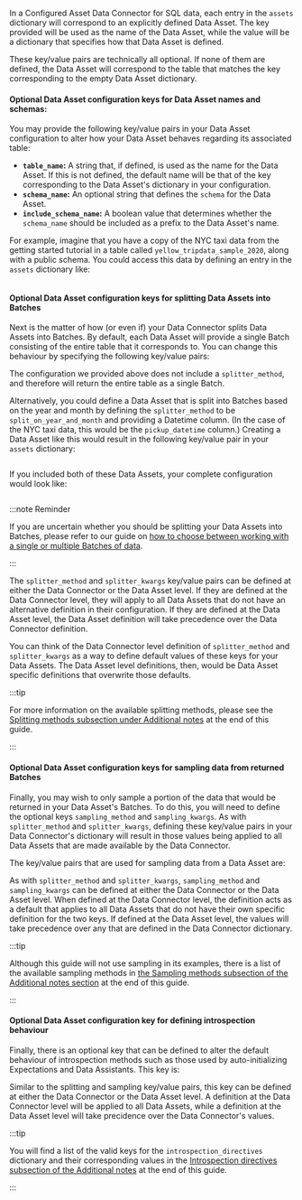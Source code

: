 
In a Configured Asset Data Connector for SQL data, each entry in the `assets` dictionary will correspond to an explicitly defined Data Asset.  The key provided will be used as the name of the Data Asset, while the value will be a dictionary that specifies how that Data Asset is defined.

These key/value pairs are technically all optional.  If none of them are defined, the Data Asset will correspond to the table that matches the key corresponding to the empty Data Asset dictionary.

#### Optional Data Asset configuration keys for Data Asset names and schemas:

You may provide the following key/value pairs in your Data Asset configuration to alter how your Data Asset behaves regarding its associated table:

- **`table_name`:** A string that, if defined, is used as the name for the Data Asset.  If this is not defined, the default name will be that of the key corresponding to the Data Asset's dictionary in your configuration.
- **`schema_name`:** An optional string that defines the `schema` for the Data Asset.
- **`include_schema_name`:** A boolean value that determines whether the `schema_name` should be included as a prefix to the Data Asset's name.

For example, imagine that you have a copy of the NYC taxi data from the getting started tutorial in a table called `yellow_tripdata_sample_2020`, along with a public schema.  You could access this data by defining an entry in the `assets` dictionary like:

```python name="configured sql data asset single batch"
```


#### Optional Data Asset configuration keys for splitting Data Assets into Batches

Next is the matter of how (or even if) your Data Connector splits Data Assets into Batches.  By default, each Data Asset will provide a single Batch consisting of the entire table that it corresponds to.  You can change this behaviour by specifying the following key/value pairs:

<NoteOptionalDataConnectorKeys splitting={true} />

The configuration we provided above does not include a `splitter_method`, and therefore will return the entire table as a single Batch.

Alternatively, you could define a Data Asset that is split into Batches based on the year and month by defining the `splitter_method` to be `split_on_year_and_month` and providing a Datetime column. (In the case of the NYC taxi data, this would be the `pickup_datetime` column.)  Creating a Data Asset like this would result in the following key/value pair in your `assets` dictionary:

```python name="configured sql data asset multi batch"
```

If you included both of these Data Assets, your complete configuration would look like:

```python name="full configuration for sql configured Datasource"
```

:::note Reminder

If you are uncertain whether you should be splitting your Data Assets into Batches, please refer to our guide on [how to choose between working with a single or multiple Batches of data](../../how_to_choose_between_working_with_a_single_or_multiple_batches_of_data.md).

:::

The `splitter_method` and `splitter_kwargs` key/value pairs can be defined at either the Data Connector or the Data Asset level.  If they are defined at the Data Connector level, they will apply to all Data Assets that do not have an alternative definition in their configuration.  If they are defined at the Data Asset level, the Data Asset definition will take precedence over the Data Connector definition.

You can think of the Data Connector level definition of `splitter_method` and `splitter_kwargs` as a way to define default values of these keys for your Data Assets.  The Data Asset level definitions, then, would be Data Asset specific definitions that overwrite those defaults.

:::tip

For more information on the available splitting methods, please see the [Splitting methods subsection under Additional notes](#splitting-methods) at the end of this guide.

:::

#### Optional Data Asset configuration keys for sampling data from returned Batches

Finally, you may wish to only sample a portion of the data that would be returned in your Data Asset's Batches.  To do this, you will need to define the optional keys `sampling_method` and `sampling_kwargs`.  As with `splitter_method` and `splitter_kwargs`, defining these key/value pairs in your Data Connector's dictionary will result in those values being applied to all Data Assets that are made available by the Data Connector.

The key/value pairs that are used for sampling data from a Data Asset are:

<NoteOptionalDataConnectorKeys sampling={true} />

As with `splitter_method` and `splitter_kwargs`, `sampling_method` and `sampling_kwargs` can be defined at either the Data Connector or the Data Asset level.  When defined at the Data Connector level, the definition acts as a default that applies to all Data Assets that do not have their own specific definition for the two keys.  If defined at the Data Asset level, the values will take precedence over any that are defined in the Data Connector dictionary.

:::tip

Although this guide will not use sampling in its examples, there is a list of the available sampling methods in [the Sampling methods subsection of the Additional notes section](#sampling-methods) at the end of this guide.

:::

#### Optional Data Asset configuration key for defining introspection behaviour

Finally, there is an optional key that can be defined to alter the default behaviour of introspection methods such as those used by auto-initializing Expectations and Data Assistants.  This key is:

<NoteOptionalDataConnectorKeys introspection={true} />

Similar to the splitting and sampling key/value pairs, this key can be defined at either the Data Connector or the Data Asset level.  A definition at the Data Connector level will be applied to all Data Assets, while a definition at the Data Asset level will take precidence over the Data Connector's values.

:::tip

You will find a list of the valid keys for the `introspection_directives` dictionary and their corresponding values in the [Introspection directives subsection of the Additional notes](#introspection-directives) at the end of this guide.

:::
